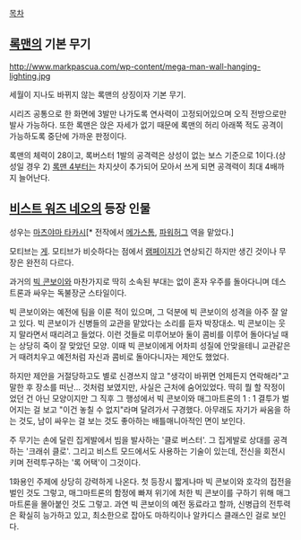 [[목차]]
== [[록맨]]의 기본 무기 ==
http://www.markpascua.com/wp-content/mega-man-wall-hanging-lighting.jpg

세월이 지나도 바뀌지 않는 록맨의 상징이자 기본 무기.

시리즈 공통으로 한 화면에 3발만 나가도록 연사력이 고정되어있으며 오직 전방으로만 발사 가능하다. 또한 록맨은 앉은 자세가 없기 때문에 록맨의 허리 아래쪽 적도 공격이 가능하도록 중단에 가까운 판정이다. 

록맨의 체력이 28이고, 록버스터 1발의 공격력은 상성이 없는 보스 기준으로 1이다.(상성일 경우 2) [[록맨 4]]부터는 차지샷이 추가되어 모아서 쓰게 되면 공격력이 최대 4배까지 늘어난다.

== [[비스트 워즈 네오]]의 등장 인물 ==
성우는 [[마츠야마 타카시]][* 전작에서 [[메가스톰]], [[파워허그]] 역을 맡았다.]

모티브는 [[게]]. 모티브가 비슷하다는 점에서 [[램페이지]]가 연상되긴 하지만 생긴 것이나 무장은 완전히 다르다.

과거의 [[빅 콘보이]]와 마찬가지로 딱히 소속된 부대는 없이 혼자 우주를 돌아다니며 데스트론과 싸우는 독불장군 스타일이다.

빅 콘보이와는 예전에 팀을 이룬 적이 있으며, 그 덕분에 빅 콘보이의 성격을 아주 잘 알고 있다. 빅 콘보이가 신병들의 교관을 맡았다는 소리를 듣자 박장대소. 빅 콘보이는 웃지 말라면서 때리려고 들었다.
이런 것들로 미루어보아 둘이 콤비를 이루어 돌아다닐 때는 상당히 죽이 잘 맞았던 모양. 이때 빅 콘보이에게 어차피 성질에 안맞을테니 교관같은 거 때려치우고 예전처럼 자신과 콤비로 돌아다니자는 제안도 했었다.

하지만 제안을 거절당하고도 별로 신경쓰지 않고 "생각이 바뀌면 언제든지 연락해라"고 말한 후 장소를 떠난… 것처럼 보였지만, 사실은 근처에 숨어있었다. 딱히 뭘 할 작정이었던 건 아닌 모양이지만 그 직후 그 행성에서 빅 콘보이와 매그마트론의 1 : 1 결투가 벌어지는 걸 보고 "이건 놓칠 수 없지"라며 달려가서 구경했다. 아무래도 자기가 싸움을 하는 것도, 남이 싸우는 걸 보는 것도 좋아하는 배틀매니아적인 면이 보인다.

주 무기는 손에 달린 집게발에서 빔을 발사하는 '클로 버스터'. 그 집게발로 상대를 공격하는 '크래쉬 클로'. 그리고 비스트 모드에서도 사용하는 기술이 있는데, 전신을 회전시키며 전력투구하는 '록 어택'이 그것이다.

1화용인 주제에 상당히 강력하게 나온다. 첫 등장시 짧게나마 빅 콘보이와 호각의 접전을 벌인 것도 그렇고, 매그마트론의 함정에 빠져 위기에 처한 빅 콘보이를 구하기 위해 매그마트론을 몰아붙인 것도 그렇고. 과연 빅 콘보이의 예전 동료라고 할까, 신병급의 전투력은 확실히 능가하고 있고, 최소한으로 잡아도 마하킥이나 알카디스 클래스인 걸로 보인다.
